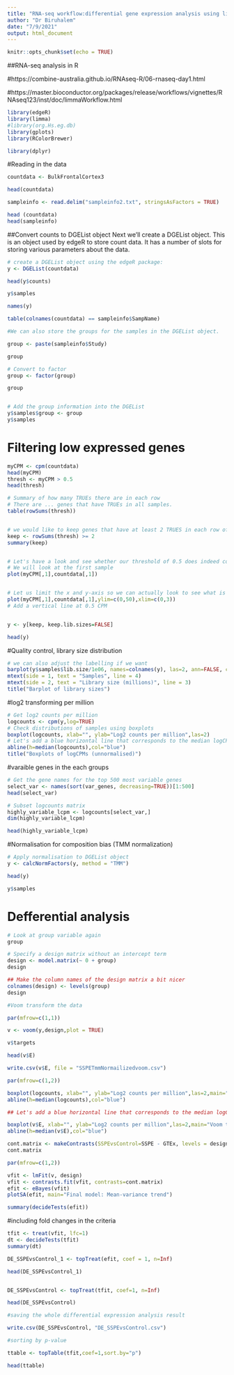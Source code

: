 ```yaml
---
title: "RNA-seq workflow:differential gene expression analysis using limma package"
author: "Dr Biruhalem"
date: "7/9/2021"
output: html_document
---
```


```r
knitr::opts_chunk$set(echo = TRUE)
```


##RNA-seq analysis in R

#https://combine-australia.github.io/RNAseq-R/06-rnaseq-day1.html

#https://master.bioconductor.org/packages/release/workflows/vignettes/RNAseq123/inst/doc/limmaWorkflow.html


```r
library(edgeR)
library(limma)
#library(org.Hs.eg.db)
library(gplots)
library(RColorBrewer)

library(dplyr)
```


#Reading in the data

```r

countdata <- BulkFrontalCortex3

head(countdata)

sampleinfo <- read.delim("sampleinfo2.txt", stringsAsFactors = TRUE)

head (countdata)
head(sampleinfo)


```

##Convert counts to DGEList object
Next we’ll create a DGEList object. This is an object used by edgeR to store count data. It has a number of slots for storing various parameters about the data.

```r
# create a DGEList object using the edgeR package:
y <- DGEList(countdata)

head(y$counts)

y$samples

names(y)

```


```r
table(colnames(countdata) == sampleinfo$SampName)
```




```r
#We can also store the groups for the samples in the DGEList object.

group <- paste(sampleinfo$Study)

group

# Convert to factor
group <- factor(group)

group



```

```r
# Add the group information into the DGEList
y$samples$group <- group
y$samples
```


# Filtering low expressed genes

```r

myCPM <- cpm(countdata)
head(myCPM)
thresh <- myCPM > 0.5
head(thresh)

# Summary of how many TRUEs there are in each row
# There are ... genes that have TRUEs in all samples.
table(rowSums(thresh))


# we would like to keep genes that have at least 2 TRUES in each row of thresh
keep <- rowSums(thresh) >= 2
summary(keep)


# Let's have a look and see whether our threshold of 0.5 does indeed correspond to a count of about 10-15
# We will look at the first sample
plot(myCPM[,1],countdata[,1])


# Let us limit the x and y-axis so we can actually look to see what is happening at the smaller counts
plot(myCPM[,1],countdata[,1],ylim=c(0,50),xlim=c(0,3))
# Add a vertical line at 0.5 CPM


y <- y[keep, keep.lib.sizes=FALSE]

head(y)

```


#Quality control, library size distribution


```r
# we can also adjust the labelling if we want
barplot(y$samples$lib.size/1e06, names=colnames(y), las=2, ann=FALSE, cex.names=0.75)
mtext(side = 1, text = "Samples", line = 4)
mtext(side = 2, text = "Library size (millions)", line = 3)
title("Barplot of library sizes")
```

#log2 transforming per million 

```r
# Get log2 counts per million
logcounts <- cpm(y,log=TRUE)
# Check distributions of samples using boxplots
boxplot(logcounts, xlab="", ylab="Log2 counts per million",las=2)
# Let's add a blue horizontal line that corresponds to the median logCPM
abline(h=median(logcounts),col="blue")
title("Boxplots of logCPMs (unnormalised)")

```

#varaible genes in the each groups 

```r
# Get the gene names for the top 500 most variable genes
select_var <- names(sort(var_genes, decreasing=TRUE))[1:500]
head(select_var)

# Subset logcounts matrix
highly_variable_lcpm <- logcounts[select_var,]
dim(highly_variable_lcpm)

head(highly_variable_lcpm)

```


#Normalisation for composition bias (TMM normalization)

```r
# Apply normalisation to DGEList object
y <- calcNormFactors(y, method = "TMM")

head(y)

y$samples
```

# Defferential analysis

```r
# Look at group variable again
group
```




```r
# Specify a design matrix without an intercept term
design <- model.matrix(~ 0 + group)
design
```

```r
## Make the column names of the design matrix a bit nicer
colnames(design) <- levels(group)
design
```


```r
#Voom transform the data

par(mfrow=c(1,1))

v <- voom(y,design,plot = TRUE)

v$targets

head(v$E)

```



```r
write.csv(v$E, file = "SSPETmmNormailizedvoom.csv")

```

```r
par(mfrow=c(1,2))

boxplot(logcounts, xlab="", ylab="Log2 counts per million",las=2,main="Unnormalised logCPM") 
abline(h=median(logcounts),col="blue")

## Let's add a blue horizontal line that corresponds to the median logCPM

boxplot(v$E, xlab="", ylab="Log2 counts per million",las=2,main="Voom transformed logCPM")
abline(h=median(v$E),col="blue")

```






```r
cont.matrix <- makeContrasts(SSPEvsControl=SSPE - GTEx, levels = design)
cont.matrix
```




```r

par(mfrow=c(1,2))

vfit <- lmFit(v, design)
vfit <- contrasts.fit(vfit, contrasts=cont.matrix)
efit <- eBayes(vfit)
plotSA(efit, main="Final model: Mean-variance trend")

```


```r
summary(decideTests(efit))
```

#including fold changes in the criteria 


```r
tfit <- treat(vfit, lfc=1)
dt <- decideTests(tfit)
summary(dt)

```


```r

DE_SSPEvsControl_1 <- topTreat(efit, coef = 1, n=Inf)

head(DE_SSPEvsControl_1)


DE_SSPEvsControl <- topTreat(tfit, coef=1, n=Inf)

head(DE_SSPEvsControl)

#saving the whole differential expression analysis result

write.csv(DE_SSPEvsControl, "DE_SSPEvsControl.csv")

```


```r
#sorting by p-value 

ttable <- topTable(tfit,coef=1,sort.by="p")

head(ttable)
```



